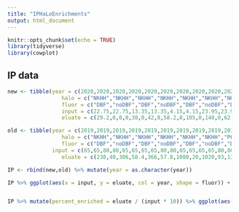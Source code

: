 ```yaml
---
title: "IPHaLoEnrichments"
output: html_document
---
```


```r
knitr::opts_chunk$set(echo = TRUE)
library(tidyverse)
library(cowplot)
```

## IP data

```r
new <- tibble(year = c(2020,2020,2020,2020,2020,2020,2020,2020,2020,2020,2020,2020,2020,2020,2020,2020,2020,2020,2020,2020,2020,2020,2020,2020,2020,2020,2020,2020,2020,2020),
                 halo = c("NKHH","NKHH","NKHH","NKHH","NKHH","NKHH","NKHH","NKHH","P65","P65","P65","P65","P65","P65","P65","P65","GHH","GHH","GHH","GHH","GHH","GHH","GHH","GHH","OHH","OHH","OHH","OHH","OHH","OHH"),
                 fluor = c("DBF","noDBF","DBF","noDBF","DBF","noDBF","DBF","noDBF","DBF","noDBF","DBF","noDBF","DBF","noDBF","DBF","noDBF","DBF","noDBF","DBF","noDBF","DBF","noDBF","DBF","noDBF","DBF","noDBF","DBF","noDBF","DBF","noDBF"),
                 input = c(22.75,22.75,13.35,13.35,4.15,4.15,23.95,23.95,29.65,29.65,38.45,38.45,29.35,29.35,16.45,16.45,33.3,33.3,32.3,32.3,48.9,48.9,43.5,43.5,65.5,65.5,87.5,87.5,68.1,68.1),
                 eluate = c(29.2,0,0,0,38,0,42,0,58.2,0,105,0,140,0,62.6,0,53.4,0,50,0,63.6,0,22,0,117,56.2,74.6,0,84,46))

old <- tibble(year = c(2019,2019,2019,2019,2019,2019,2019,2019,2019,2019,2019,2019,2019,2019,2019,2019,2019,2019),
                 halo = c("NKHH","NKHH","NKHH","NKHH","NKHH","NKHH","P65","P65","P65","P65","P65","P65","GHH","GHH","GHH","GHH","GHH","GHH"),
                 fluor = c("DBF","noDBF","DBF","noDBF","DBF","noDBF","DBF","noDBF","DBF","noDBF","DBF","noDBF","DBF","noDBF","DBF","noDBF","DBF","noDBF"),
              input = c(65,65,80,80,65,65,65,65,80,80,65,65,65,65,80,80,65,65),
                 eluate = c(238,40,306,58.4,366,57.8,1080,20,1020,93,1320,65.8,144,46,246,87.4,350,130))

IP <- rbind(new,old) %>% mutate(year = as.character(year))
```

```r

IP %>% ggplot(aes(x = input, y = eluate, col = year, shape = fluor)) + geom_point(size = 3) + theme_cowplot() + facet_grid(.~halo)


IP %>% mutate(percent_enriched = eluate / (input * 10)) %>% ggplot(aes(x = input, y = percent_enriched, col = year, shape = fluor)) + geom_point(size = 3) + theme_cowplot() + facet_grid(.~halo)
```
